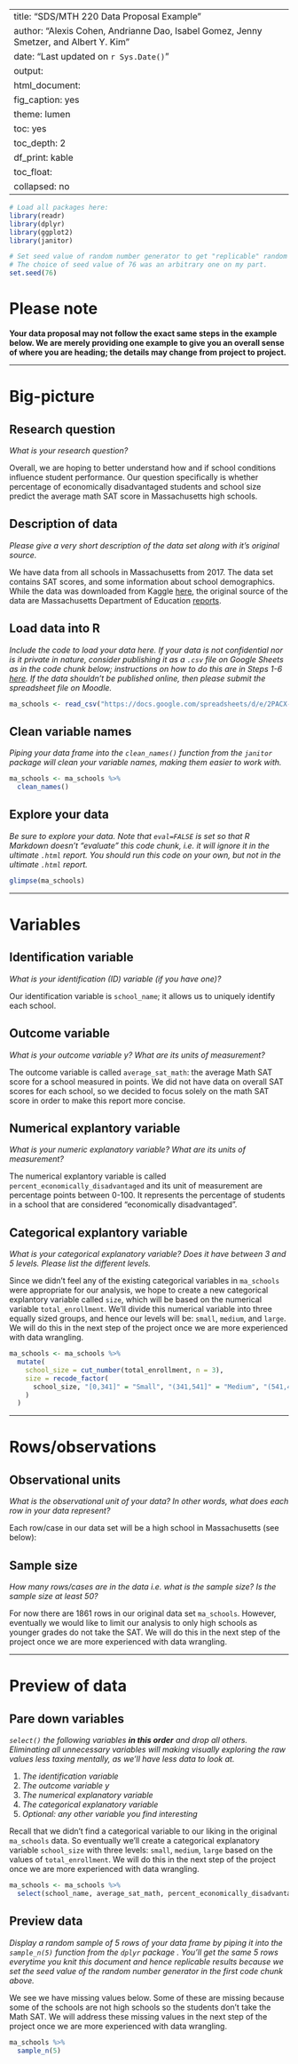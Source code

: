 
---
title: "SDS/MTH 220 Data Proposal Example"
author: "Alexis Cohen, Andrianne Dao, Isabel Gomez, Jenny Smetzer, and Albert Y. Kim"
date: "Last updated on `r Sys.Date()`"
output:
  html_document:
    fig_caption: yes
    theme: lumen
    toc: yes
    toc_depth: 2
    df_print: kable
    toc_float:
      collapsed: no
---

```r
# Load all packages here:
library(readr)
library(dplyr)
library(ggplot2)
library(janitor)

# Set seed value of random number generator to get "replicable" random numbers.
# The choice of seed value of 76 was an arbitrary one on my part.
set.seed(76)
```

# Please note

**Your data proposal may not follow the exact same steps in the example below. We are merely providing one example to give you an overall sense of where you are heading; the details may change from project to project.**



***



# Big-picture

## Research question

_What is your research question?_

Overall, we are hoping to better understand how and if school conditions influence student performance. Our question specifically is whether percentage of economically disadvantaged students and school size predict the average math SAT score in Massachusetts high schools. 

## Description of data

_Please give a very short description of the data set along with it's original source._

We have data from all schools in Massachusetts from 2017. The data set contains SAT scores, and some information about school demographics. While the data was downloaded from Kaggle [here](https://www.kaggle.com/ndalziel/massachusetts-public-schools-data), the original source of the data are Massachusetts Department of Education [reports](http://profiles.doe.mass.edu/state_report/).

## Load data into R

_Include the code to load your data here. If your data is not confidential nor is it private in nature, consider publishing it as a `.csv` file on Google Sheets as in the code chunk below; instructions on how to do this are in Steps 1-6 [here](https://twitter.com/rudeboybert/status/1055821846539591680). If the data shouldn't be published online, then please submit the spreadsheet file on Moodle._

```r
ma_schools <- read_csv("https://docs.google.com/spreadsheets/d/e/2PACX-1vSrWSNyNqRVA950sdYa1QazAT-l0T7dl6pE5Ewvt7LkSm9LXmeVNbCbqEcrbygFmFyK4B6VQQGebuk9/pub?gid=1469057204&single=true&output=csv")
```


## Clean variable names

_Piping your data frame into the `clean_names()` function from the `janitor` package will clean your variable names, making them easier to work with._

```r
ma_schools <- ma_schools %>% 
  clean_names()
```


## Explore your data

_Be sure to explore your data. Note that `eval=FALSE` is set so that R Markdown doesn't "evaluate" this code chunk, i.e. it will ignore it in the ultimate `.html` report. You should run this code on your own, but not in the ultimate `.html` report._

```r
glimpse(ma_schools)
```



***



# Variables

## Identification variable

_What is your identification (ID) variable (if you have one)?_

Our identification variable is `school_name`; it allows us to uniquely identify each school.

## Outcome variable

_What is your outcome variable $y$? What are its units of measurement?_

The outcome variable is called `average_sat_math`: the average Math SAT score for a school measured in points.  We did not have data on overall SAT scores for each school, so we decided to focus solely on the math SAT score in order to make this report more concise.

## Numerical explantory variable

_What is your numeric explanatory variable? What are its units of measurement?_

The numerical explantory variable is called `percent_economically_disadvantaged` and its unit of measurement are percentage points between 0-100.  It represents the percentage of students in a school that are considered "economically disadvantaged".

## Categorical explantory variable

_What is your categorical explanatory variable? Does it have between 3 and 5 levels. Please list the different levels._

Since we didn't feel any of the existing categorical variables in `ma_schools` were appropriate for our analysis, we hope to create a new categorical explantory variable called `size`, which will be based on the numerical variable `total_enrollment`. We'll divide this numerical variable into three equally sized groups, and hence our levels will be: `small`, `medium`, and `large`. We will do this in the next step of the project once we are more experienced with data wrangling.

<!--
We constructed this variable by cutting the numeric variable `total_enrollment` into `n=3` roughly equally sized parts so that schools with 0-341 students were called `small`, schools with 342-541 students were classified as `medium` and those with > 541 students were `large`. 
-->

```r
ma_schools <- ma_schools %>% 
  mutate(
    school_size = cut_number(total_enrollment, n = 3),
    size = recode_factor(
      school_size, "[0,341]" = "Small", "(341,541]" = "Medium", "(541,4.26e+03]" = "Large"
    )
  )
```



***


# Rows/observations

## Observational units

_What is the observational unit of your data? In other words, what does each row in your data represent?_

Each row/case in our data set will be a high school in Massachusetts (see below):

## Sample size

_How many rows/cases are in the data i.e. what is the sample size? Is the sample size at least 50?_

For now there are 1861 rows in our original data set `ma_schools`. However, eventually we would like to limit our analysis to only high schools as younger grades do not take the SAT. We will do this in the next step of the project once we are more experienced with data wrangling.

<!--
```r
ma_schools <- ma_schools %>% 
  filter(x11_enrollment > 0 & x12_enrollment > 0)
```

There also appear to be 58 `NA` missing values for `average_sat_math`:

```r
ma_schools %>% 
  mutate(is_missing = is.na(average_sat_math)) %>% 
  summarize(total_missing = sum(is_missing))
```

We will drop these rows while being sure to report this fact in the next step of the project, as this may have implications on our interpretation of the results. So the final sample size will be 332. 


```r
ma_schools <- ma_schools %>% 
  filter(!is.na(average_sat_math))
```
-->


***


# Preview of data

## Pare down variables

_`select()` the following variables **in this order** and drop all others. Eliminating all unnecessary variables will making visually exploring the raw values less taxing mentally, as we'll have less data to look at._

1. _The identification variable_
1. _The outcome variable $y$_
1. _The numerical explanatory variable_
1. _The categorical explanatory variable_
1. _Optional: any other variable you find interesting_

Recall that we didn't find a categorical variable to our liking in the original `ma_schools` data. So eventually we'll create a categorical explanatory variable `school_size` with three levels: `small`, `medium`, `large` based on the values of `total_enrollment`. We will do this in the next step of the project once we are more experienced with data wrangling.

```r
ma_schools <- ma_schools %>% 
  select(school_name, average_sat_math, percent_economically_disadvantaged, total_enrollment)
```


## Preview data

_Display a random sample of 5 rows of your data frame by piping it into the `sample_n(5)` function from the `dplyr` package . You'll get the same 5 rows everytime you knit this document and hence replicable results because we set the seed value of the random number generator in the first code chunk above._

We see we have missing values below. Some of these are missing because some of the schools are not high schools so the students don't take the Math SAT. We will address these missing values in the next step of the project once we are more experienced with data wrangling.

```r
ma_schools %>% 
  sample_n(5)
```





